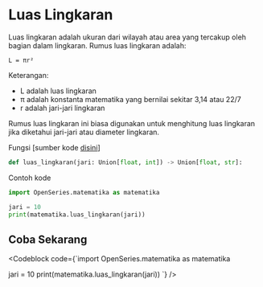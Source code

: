 
# Luas Lingkaran

Luas lingkaran adalah ukuran dari wilayah atau area yang tercakup oleh bagian dalam lingkaran. Rumus luas lingkaran adalah:

```
L = πr²
```

Keterangan:

- L adalah luas lingkaran
- π adalah konstanta matematika yang bernilai sekitar 3,14 atau 22/7
- r adalah jari-jari lingkaran

Rumus luas lingkaran ini biasa digunakan untuk menghitung luas lingkaran jika diketahui jari-jari atau diameter lingkaran.

Fungsi [sumber kode [disini](https://github.com/bellshade/OpenSeries/blob/11ea1de5b7cbb8fa09b8b8a1097e5913bb2bdd05/OpenSeries/matematika.py#L20C1-L20C66)]

```python
def luas_lingkaran(jari: Union[float, int]) -> Union[float, str]:
```

Contoh kode

```python
import OpenSeries.matematika as matematika

jari = 10
print(matematika.luas_lingkaran(jari))
```

## Coba Sekarang

<Codeblock code={`import OpenSeries.matematika as matematika

jari = 10
print(matematika.luas_lingkaran(jari))
`} />
